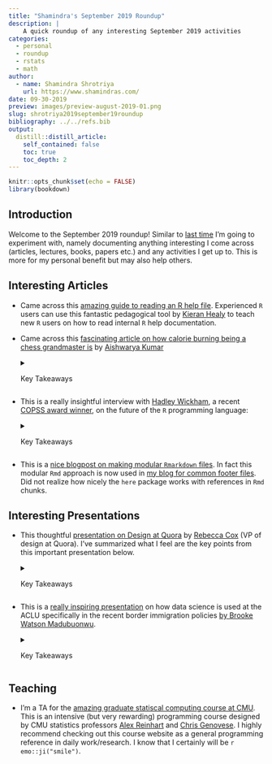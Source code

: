 ```yaml
---
title: "Shamindra's September 2019 Roundup"
description: |
    A quick roundup of any interesting September 2019 activities
categories:
  - personal
  - roundup
  - rstats
  - math
author:
  - name: Shamindra Shrotriya
    url: https://www.shamindras.com/
date: 09-30-2019
preview: images/preview-august-2019-01.png
slug: shrotriya2019september19roundup
bibliography: ../../refs.bib
output:
  distill::distill_article:
    self_contained: false
    toc: true
    toc_depth: 2
---
```


```r
knitr::opts_chunk$set(echo = FALSE)
library(bookdown)
```

## Introduction

Welcome to the September 2019 roundup! Similar to [last
                                                time](https://www.shamindras.com/posts/2019-09-01-shrotriya2019august19roundup/){target="_blank"}
I'm going to experiment with, namely documenting anything interesting I come
across (articles, lectures, books, papers etc.) and any activities I get up to.
This is more for my personal benefit but may also help others.

## Interesting Articles

- Came across this [amazing guide to reading an R help file](https://socviz.co/appendix.html#a-little-more-about-r){target="_blank"}. Experienced `R` users can use this fantastic pedagogical tool by [Kieran Healy](https://twitter.com/kjhealy){target="_blank"} to teach new `R` users
on how to read internal `R` help documentation.
- Came across this [fascinating article on how calorie burning being a chess grandmaster is](https://www.espn.com/espn/story/_/id/27593253/why-grandmasters-magnus-carlsen-fabiano-caruana-lose-weight-playing-chess){target="_blank"} by 
[Aishwarya Kumar](https://twitter.com/kumaraishwarya){target="_blank"}

    <details> <summary>Key Takeaways</summary>
    
    - Article notes that chess grandmasters can burn as much as 6000 calories
    individually during an intense day of sedentary chess playing!
    - Initial focus is on Fabiano Caruana, an American grandmaster in chess, and
    current world No. 2. Caruana has to maintain a very strict diet and exercise
    routine, particularly during tournaments
    - Primary reasons for the calorie loss are heavy mental stress of the tournament, constantly thinking of chess, thus leaving limited time to think about and consume food
    
    - Interesting quote:
    
    > ...India's first grandmaster, Viswanathan Anand, does two hours of cardio each night to tire himself out so he doesn't dream about chess
    
    - Magnus Carlsen, reigning No. 1, for example consulted a professional
    nutritionist who recommended that he stop drinking orange juice (to avoid 
    sugar spikes) and replace it with a less sugary regular/chocolate milk
    blend
    
    - Carlsen has also optimized _sitting_. This is quite amazing and something to
    think about personally as someone who spends many hours daily in front of a
    screen
    
    - Carlsen has also undertaken _load management_ (minimizing competitions
    participated) to increase the amount of recuperation time between 
    tournaments
    
    - In short, there are a lot of parallels to the research life which I 
    undertake, and a lot of useful tips to optimize energy and time spent doing
    what I enjoy for longer
    
    </details>

- This is a really insightful interview with [Hadley Wickham](https://qz.com/1661487/hadley-wickham-on-the-future-of-r-python-and-the-tidyverse/){target="_blank"}, a recent [COPSS award winner](http://bulletin.imstat.org/2019/09/copss-presidents-award-hadley-wickham/){target="_blank"}, on the future of the `R` programming language:

    <details> <summary>Key Takeaways</summary>
    
    - Wickham notes that `R` vs `Python` language wars are not constructive in
    moving data science and other fields forward. 
    
    - I agree wholeheartedly on this and firmly believe in using the best tools 
    for the statistical job at hand. What should matter are more critical
    aspects like code readability, usability, and reproducibility in light of 
    the given task
    
    - Interestingly Wickham notes:
    
    > A pattern that I see is that the data science team in a company uses R and the data engineering team uses Python
    
    - Wickham also has focused on bridging divides within the `R` community
    itself, namely in developing the `dtplyr` package to convert `dplyr` code
    to the alternative `data.table` package syntax. This is a promising direction
    ahead where `tidyverse` and `data.table` users can collaborate much more
    easily
    - There is also a focus on encouraging diversity in `R` usage and actively
    developing communities. He asks:
    
    > Can we take the R-Ladies model and help other groups that are currently underserved?
    
    - Overall it is good that Wickham was recognized recently with the famous
    COPSS medal in statistics and that the community is embracing software
    development and design as a key aspect of our profession. It seems that the
    future is bright for statistics!
    
    </details>

- This is a [nice blogpost on making modular `Rmarkdown` files ](https://martinctc.github.io/blog/first-world-problems-very-long-rmarkdown-documents/){target="_blank"}. In fact this modular `Rmd` approach is now used in [my blog for common footer files](https://github.com/shamindras/ss_personal_distill_blog/blob/master/_posts/2019-07-15-shrotriya2019tidyfunpt1/shrotriya2019tidyfunpt1.Rmd#L244){target="_blank"}. Did not realize how nicely the `here` package works with references in `Rmd` chunks.

## Interesting Presentations
- This thoughtful 
[presentation on Design at Quora](https://www.youtube.com/watch?v=rWaoNNAuhBI){target="_blank"} by
[Rebecca Cox](https://twitter.com/artypapers?lang=en){target="_blank"} 
(VP of design at Quora). I've summarized what I feel are the key points from 
this important presentation below.

    <details> <summary>Key Takeaways</summary>
    
    - Cox notes that it is a "great time to be a designer" because design
    has proven again and again to be a clear competitive advantage in tech
    - She notes her awareness of Quora's apparent minimalist design interface
    i.e. dark, red, and text heavy
    - Cox asks - what is Design? Some say it is the visual style, for some the
    user interaction, and for others "it begins and ends with the logo"
    - For Cox, her definition is abstract, and summarized as:
    
    > The set of decisions about a product
    
    - Not just an interface, logo etc. Designing is about making product
    decisions
    - Benefits of this broad _decision-driven_ definition for Quora are:
      - A clear relationship between the product and the interface i.e. why
      should a dropdown even exist?
      - Concentrates attention on where it matters most i.e. company goals
      - Enables a role within Quora that balances authority and responsibility
      i.e. Designers should do more than "apply a coat of paint to a feature
      at the end"
      
    - To Cox:
    
    > Great design is all the work you don't ask people who use your products
    to do
    
    - There are a lot of deep direct applications to my statistics research
    i.e. ensure all theoretical and empirical tools are seamlessly able to be
    conveyed to end users in science, industry, or academia.
    
    - I will be coming back to this over time periodically and reflect if 
    I have undertaken this definition of design and applied it in my work and
    daily life
    
    </details>
    
- This is a [really inspiring presentation](https://resources.rstudio.com/rstudio-conf-2019/r-at-the-aclu-joining-tables-to-to-reunite-families?utm_content=buffer4211f&utm_medium=social&utm_source=twitter&utm_campaign=buffer){target="_blank"} on how data science is used at the ACLU specifically in the recent border immigration policies [by Brooke Watson Madubuonwu](https://twitter.com/brookLYNevery1){target="_blank"}.

    <details> <summary>Key Takeaways</summary>
    
    - Utilizing `tidyverse` to sort through messy data linkage issues 
    in a consistent framework is well thought out by the team with useful 
    packaged functions created for use by the wider ACLU team
    - Here both statistics and law are used to tackle a major humanitarian 
    issue i.e. child border separation. This is deeply inspiring and the kind 
    of applied work that I would like to contribute to meaningfully in the future
    - I particularly appreciated the general data source skepticism showed by 
    the ACLU team. As a statistician it is important to not only explore data
    but be very skeptical of the source quality i.e. competing legal bodies may
    not provide the ACLU unbiased data!
    
    </details>

## Teaching
- I'm a TA for the [amazing graduate statiscal computing course at CMU](https://36-750.github.io){target="_blank"}. This is an intensive (but very
rewarding) programming course designed by CMU statistics professors [Alex Reinhart](https://www.refsmmat.com/){target="_blank"} and 
[Chris Genovese](http://www.stat.cmu.edu/~genovese/?p=research){target="_blank"}. I
highly recommend checking out this course website as a general programming 
reference in daily work/research. I know that I certainly will be 
`r emo::ji("smile")`.
